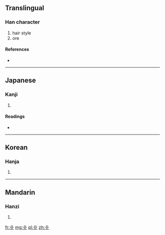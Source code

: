 ==Translingual==

===Han character===
{{Han char|rn=25|rad=卜|as=02|sn=4|four=|canj=中一卜 (LMY)}}

# hair style
# ore

====References====
* {{Han ref|kx=0157.270|dkj=02777|dj=0361.160|hdz=10092.020|uh=535D|ud=21341}}

----

==Japanese==

===Kanji===
{{ja-kanji|grade=|rs=卜02}}

# {{defn|Japanese|sort=卜02}}

====Readings====
* {{ja-readings|on=[[かん]] (kan), [[こう]] (kō), [[おう]] (ō)|kun=[[あげまき]] (agemaki), [[いとけない]] (itokenai), [[あらがね]] (aragane)}}

----

==Korean==

===Hanja===
{{ko-hanja|hangeul=[[관]], [[굉]], 항|rv=gwan, goeng, hng|mr=kwan, koeng, hng}}

# {{defn|Korean|sort=卜02}}

----

==Mandarin==

===Hanzi===
{{cmn-hanzi|pin=[[kuàng]] ([[kuang4]])|wg=k'uang<sup>4</sup>}}

# {{defn|Mandarin|sort=卜02}}

[[fr:卝]]
[[mg:卝]]
[[pl:卝]]
[[zh:卝]]